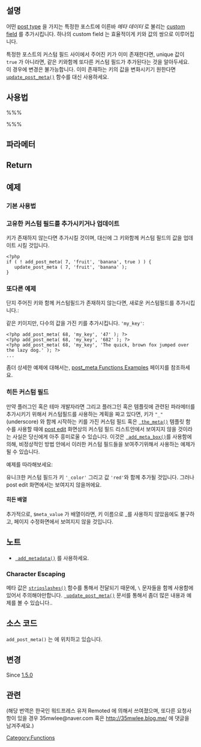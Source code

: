 {{Languages|
{{en|Function Reference/add_post_meta}}
{{zh-hans|函数参考/add_post_meta}}
{{ru|Справочник_по_функциям/add_post_meta}}
{{es|Referencia de Funciones/add_post_meta}}
{{ja|関数リファレンス/add_post_meta}}
{{pt-br|Funções e Referências/add_post_meta}}
{{ko|함수 레퍼런스/add_post_meta}}
}}
==설명==

어떤 [[Post Types|post type]] 을 가지는 특정한 포스트에 이른바 ''메타 데이터'' 로 불리는 [[Custom Fields|custom field]] 를 추가시킵니다. 하나의 custom field 는 효율적이게 키와 값의 쌍으로 이루어집니다.


특정한 포스트의 커스텀 필드 사이에서 주어진 키가 이미 존재한다면, unique 값이 <tt>true</tt> 가 아니라면, 같은 키와함께 또다른 커스텀 필드가 추가된다는 것을 알아두세요. 이 경우에 변경은 불가능합니다. 이미 존재하는 키의 값을 변화시키기 원한다면 <tt>[[Function Reference/update_post_meta|update_post_meta()]]</tt> 함수를 대신 사용하세요.

==사용법==

%%% <?php add_post_meta($post_id, $meta_key, $meta_value, $unique); ?> %%%

==파라메터==

{{Parameter|$post_id|integer|추가되어져야만 하는 커스텀필드가 속한 포스트의 ID 입니다.}}
{{Parameter|$meta_key|string|추가되어져야만 하는 커스텀 필드의 키 값입니다.}}
{{Parameter|$meta_value|mixed|추가되어져야만 하는 커스텀필드의 값입니다. 만약 배열이 주어진다면, 이것은 string 형태로 변화시킬 것 입니다.}}
{{Parameter|$unique|boolean|키가 고유한 속성을 가질지 아닐지를 결정합니다. <tt>true</tt> 로 주어졌을 때, 특정한 포스트들 사이에 값이 이미 존재한다면, 메타값은 추가되어지지 않습니다.|optional|false}}

==Return==

{{Return||boolean&#124;integer|성공한다면, <tt>true</tt> 값으로 승인되어진 데이터베이스 내부에 삽입된 행을 반환시킵니다. 만약 <tt>$unique</tt> 가 <tt>true</tt> 로 설정되어지고 주어진 키가 이미 존재한다면, <tt>false</tt> 가 리턴됩니다.}}

==예제==

===기본 사용법===

 <?php add_post_meta( 68, 'my_key', 47 ); ?>

===고유한 커스텀 필드를 추가시키거나 업데이트===

키가 존재하지 않는다면 추가시킬 것이며, 대신에 그 키와함께 커스텀 필드의 값을 업데이트 시킬 것입니다.

<pre>
<?php
if ( ! add_post_meta( 7, 'fruit', 'banana', true ) ) { 
   update_post_meta ( 7, 'fruit', 'banana' );
}
</pre>

===또다른 예제===

단지 주어진 키와 함께 커스텀필드가 존재하지 않는다면, 새로운 커스텀필드를 추가시킵니다.:
 <?php add_post_meta( 68, 'my_key', '47', true ); ?>

같은 키이지만, 다수의 값을 가진 키를 추가시킵니다. <tt>'my_key'</tt>:
<pre>
<?php add_post_meta( 68, 'my_key', '47' ); ?>
<?php add_post_meta( 68, 'my_key', '682' ); ?>
<?php add_post_meta( 68, 'my_key', 'The quick, brown fox jumped over the lazy dog.' ); ?>
...</pre>
좀더 상세한 예제에 대해서는, [[Function Reference/post_meta Function Examples|post_meta Functions Examples]] 페이지를 참조하세요.

=== 히든 커스텀 필드 ===


만약 플러그인 혹은 테마 개발자라면 그리고 플러그인 혹은 템플릿에 관련된 파라메터를 추가시키기 위해서 커스텀필드를 사용하는 계획을 짜고 있다면, 
키가 <tt>"_"</tt> (underscore) 와 함께 시작하는 키를 가진 커스텀 필드 혹은 <tt>[[Function Reference/the_meta | the_meta()]]</tt> 템플릿 함수를 사용할 때에 [[Writing Posts | post edit]] 화면상의 커스텀 필드 리스트안에서 보여지지 않을 것이라는 사실은 당신에게 아주 흥미로울 수 있습니다. 이것은 <tt>[[Function Reference/add_meta_box | add_meta_box()]]</tt>를 사용함에 의해, 비정상적인 방법 안에서 이러한 커스텀 필드들을 보여주기위해서 사용하는 예제가 될 수 있습니다.


예제를 따라해보세요:
 <?php add_post_meta( 68, '_color', 'red', true ); ?>

유니크한 커스텀 필드가 키 <tt>'_color'</tt> 그리고 값  <tt>'red'</tt>와 함께 추가될 것입니다. 그러나 post edit 화면에서는 보여지지 않을꺼에요.
==== 히든 배열 ====

추가적으로, <tt>$meta_value</tt> 가 배열이라면, 키 이름으로 _를 사용하지 않았음에도 불구하고, 페이지 수정화면에서 보여지지 않을 것입니다.

== 노트 ==
* <tt>[[Function_Reference/add_metadata | add_metadata()]]</tt> 를 사용하세요.

=== Character Escaping ===


메타 값은 <tt>[http://php.net/stripslashes stripslashes()]</tt> 함수를 통해서 전달되기 때문에, <tt>\</tt> 문자들을 함께 사용함에 있어서 주의해야만합니다. <tt>[[Function_Reference/update_post_meta#Character_Escaping | update_post_meta()]]</tt> 문서를 통해서 좀더 많은 내용과 예제를 볼 수 있습니다..

== 소스 코드 ==

<tt>add_post_meta()</tt> 는 {{Trac|wp-includes/post.php}} 에 위치하고 있습니다.

== 변경 ==

Since [[Version 1.5|1.5.0]]

==관련==

{{Post Meta Tags}}

{{Tag Footer}}

[[Category:Functions]]
(해당 번역은 한국인 워드프레스 유저 Remoted 에 의해서 쓰여졌으며, 또다른 요청사항이 있을 경우 35mwlee@naver.com 혹은 http://35mwlee.blog.me/ 에 댓글을 남겨주세요.)